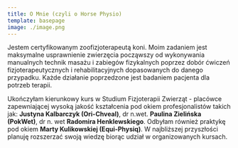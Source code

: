 ```yaml
---
title: O Mnie (czyli o Horse Physio)
template: basepage
image: ./image.png
---
```


Jestem certyfikowanym zoofizjoterapeutą koni. Moim zadaniem jest maksymalne usprawnienie zwierzęcia począwszy od wykonywania manualnych technik masażu i zabiegów fizykalnych poprzez dobór ćwiczeń fizjoterapeutycznych i rehabilitacyjnych dopasowanych do danego przypadku. Każde działanie poprzedzone jest badaniem pacjenta dla potrzeb terapii.

Ukończyłam kierunkowy kurs w Studium Fizjoterapii Zwierząt - placówce zapewniającej wysoką jakość kształcenia pod okiem profesjonalistów takich jak: <b>Justyna Kalbarczyk (Ori-Chveal)</b>, dr n.wet. <b>Paulina Zielińska (PokWet)</b>, dr n. wet <b>Radomira Henklewskiego</b>. Odbyłam również praktykę pod okiem <b>Marty Kulikowskiej (Equi-Physiq)</b>. W najbliższej przyszłości planuję rozszerzać swoją wiedzę biorąc udział w organizowanych kursach.
